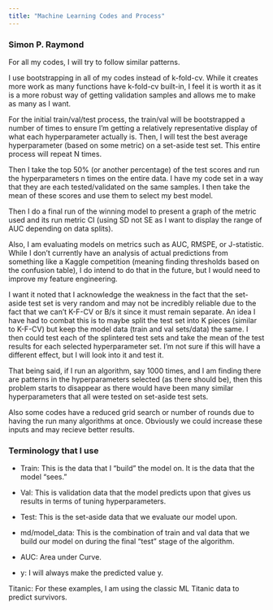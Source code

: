 ```yaml
---
title: "Machine Learning Codes and Process"
---
```


### Simon P. Raymond

For all my codes, I will try to follow similar patterns.

I use bootstrapping in all of my codes instead of k-fold-cv. While it creates more work as many functions have k-fold-cv built-in, I feel it is worth it as it is a more robust way of getting validation samples and allows me to make as many as I want.

For the initial train/val/test process, the train/val will be bootstrapped a number of times to ensure I'm getting a relatively representative display of what each hyperparameter actually is. Then, I will test the best average hyperparameter (based on some metric) on a set-aside test set. This entire process will repeat N times.

Then I take the top 50% (or another percentage) of the test scores and run the hyperparameters n times on the entire data. I have my code set in a way that they are each tested/validated on the same samples. I then take the mean of these scores and use them to select my best model.

Then I do a final run of the winning model to present a graph of the metric used and its run metric CI (using SD not SE as I want to display the range of AUC depending on data splits).

Also, I am evaluating models on metrics such as AUC, RMSPE, or J-statistic. While I don't currently have an analysis of actual predictions from something like a Kaggle competition (meaning finding thresholds based on the confusion table), I do intend to do that in the future, but I would need to improve my feature engineering.

I want it noted that I acknowledge the weakness in the fact that the set-aside test set is very random and may not be incredibly reliable due to the fact that we can't K-F-CV or B/s it since it must remain separate. An idea I have had to combat this is to maybe split the test set into K pieces (similar to K-F-CV) but keep the model data (train and val sets/data) the same. I then could test each of the splintered test sets and take the mean of the test results for each selected hyperparameter set. I'm not sure if this will have a different effect, but I will look into it and test it.

That being said, if I run an algorithm, say 1000 times, and I am finding there are patterns in the hyperparameters selected (as there should be), then this problem starts to disappear as there would have been many similar hyperparameters that all were tested on set-aside test sets.

Also some codes have a reduced grid search or number of rounds due to having the run many algorithms at once. Obviously we could increase these inputs and may recieve better results.

### Terminology that I use

* Train: This is the data that I "build" the model on. It is the data that the model "sees."

* Val: This is validation data that the model predicts upon that gives us results in terms of tuning hyperparameters.

* Test: This is the set-aside data that we evaluate our model upon.

* md/model_data: This is the combination of train and val data that we build our model on during the final "test" stage of the algorithm.

* AUC: Area under Curve.

* y: I will always make the predicted value y.

Titanic: For these examples, I am using the classic ML Titanic data to predict survivors.